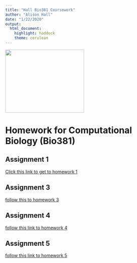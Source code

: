 ```yaml
---
title: "Hall Bio381 Coursework"
author: "Alison Hall"
date: "1/22/2020"
output: 
  html_document: 
    highlight: haddock
    theme: cerulean
---
```

<img src="IMG_5262.jpg" width="250" height="200"/>

# Homework for Computational Biology (Bio381)

## Assignment 1
[Click this link to get to homework 1](HomeworkOne.html)

## Assignment 3 
[follow this to homework 3](HomeworkThree.html)

## Assignment 4 
[follow this link to homework 4](HomeworkFour.html)

## Assignment 5
[follow this link to homework 5](HomeworkFive.html)
